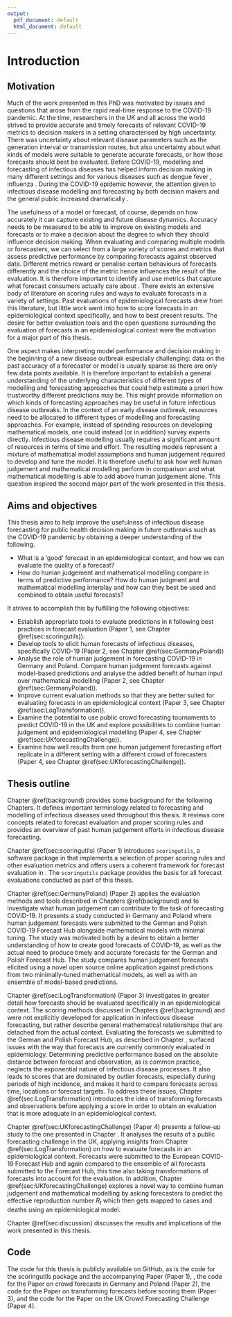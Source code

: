 ```yaml
---
output:
  pdf_document: default
  html_document: default
---
```

# Introduction {#intro}

## Motivation

Much of the work presented in this PhD was motivated by issues and questions that arose from the rapid real-time response to the COVID-19 pandemic. At the time, researchers in the UK and all across the world strived to provide accurate and timely forecasts of relevant COVID-19 metrics to decision makers in a setting characterised by high uncertainty. There was uncertainty about relevant disease parameters such as the generation interval \citep{wallingaHowGenerationIntervals2006} or transmission routes, but also uncertainty about what kinds of models were suitable to generate accurate forecasts, or how those forecasts should best be evaluated. Before COVID-19, modelling and forecasting of infectious diseases has helped inform decision making in many different settings and for various diseases such as dengue fever \citep{johanssonOpenChallengeAdvance2019, yamanaSuperensembleForecastsDengue2016}, influenza \citep{biggerstaffResultsCentersDisease2016, reichCollaborativeMultiyearMultimodel2019, mcgowanCollaborativeEffortsForecast2019}. During the COVID-19 epidemic however, the attention given to infectious disease modelling and forecasting by both decision makers and the general public increased dramatically \citep{funkShorttermForecastsInform2020, cramerEvaluationIndividualEnsemble2022, bracherPreregisteredShorttermForecasting2021, sherrattPredictivePerformanceMultimodel2022}. 

The usefulness of a model or forecast, of course, depends on how accurately it can capture existing and future disease dynamics. Accuracy needs to be measured to be able to improve on existing models and forecasts or to make a decision about the degree to which they should influence decision making. When evaluating and comparing multiple models or forecasters, we can select from a large variety of scores and metrics that assess predictive performance by comparing forecasts against observed data. Different metrics reward or penalise certain behaviours of forecasts differently \citep{gneitingStrictlyProperScoring2007} and the choice of the metric hence influences the result of the evaluation. It is therefore important to identify and use metrics that capture what forecast consumers actually care about \citep{bracherEvaluatingEpidemicForecasts2021, bosseTransformationForecastsEvaluating2023}. There exists an extensive body of literature on scoring rules and ways to evaluate forecasts in a variety of settings. Past evaluations of epidemiological forecasts drew from this literature, but little work went into how to score forecasts in an epidemiological context specifically, and how to best present results. The desire for better evaluation tools and the open questions surrounding the evaluation of forecasts in an epidemiological context were the motivation for a major part of this thesis.

One aspect makes interpreting model performance and decision making in the beginning of a new disease outbreak especially challenging: data on the past accuracy of a forecaster or model is usually sparse as there are only few data points available. It is therefore important to establish a general understanding of the underlying characteristics of different types of modelling and forecasting approaches that could help estimate a priori how trustworthy different predictions may be. This might provide information on which kinds of forecasting approaches may be useful in future infectious disease outbreaks. In the context of an early disease outbreak, resources need to be allocated to different types of modelling and forecasting approaches. For example, instead of spending resources on developing mathematical models, one could instead (or in addition) survey experts directly. Infectious disease modelling usually requires a significant amount of resources in terms of time and effort. The resulting models represent a mixture of mathematical model assumptions and human judgement required to develop and tune the model. It is therefore useful to ask how well human judgement and mathematical modelling perform in comparison and what mathematical modelling is able to add above human judgement alone. This question inspired the second major part of the work presented in this thesis. 

## Aims and objectives

This thesis aims to help improve the usefulness of infectious disease forecasting for public health decision making in future outbreaks such as the COVID-19 pandemic by obtaining a deeper understanding of the following. 

- What is a 'good' forecast in an epidemiological context, and how we can evaluate the quality of a forecast?
- How do human judgement and mathematical modelling compare in terms of predictive performance? How do human judgment and mathematical modelling interplay and how can they best be used and combined to obtain useful forecasts?

It strives to accomplish this by fulfilling the following objectives: 

- Establish appropriate tools to evaluate predictions in `R` following best practices in forecast evaluation (Paper 1, see Chapter \@ref(sec:scoringutils)).
- Develop tools to elicit human forecasts of infectious diseases, specifically COVID-19 (Paper 2, see Chapter \@ref(sec:GermanyPoland))
- Analyse the role of human judgement in forecasting COVID-19 in Germany and Poland. Compare human judgement forecasts against model-based predictions and analyse the added benefit of human input over mathematical modelling (Paper 2, see Chapter \@ref(sec:GermanyPoland)).
- Improve current evaluation methods so that they are better suited for evaluating forecasts in an epidemiological context (Paper 3, see Chapter \@ref(sec:LogTransformation)).
- Examine the potential to use public crowd forecasting tournaments to predict COVID-19 in the UK and explore possibilities to combine human judgement and epidemiological modelling (Paper 4, see Chapter \@ref(sec:UKforecastingChallenge)).
- Examine how well results from one human judgement forecasting effort replicate in a different setting with a different crowd of forecasters (Paper 4, see Chapter \@ref(sec:UKforecastingChallenge)). 

## Thesis outline

Chapter \@ref(background) provides some background for the following Chapters. It defines important terminology related to forecasting and modelling of infectious diseases used throughout this thesis. It reviews core concepts related to forecast evaluation and proper scoring rules and provides an overview of past human judgement efforts in infectious disease forecasting. 

Chapter \@ref(sec:scoringutils) (Paper 1) introduces `scoringutils`, a software package in \textsf{R} that implements a selection of proper scoring rules and other evaluation metrics and offers users a coherent framework for forecast evaluation in \textsf{R}. The `scoringutils` package provides the basis for all forecast evaluations conducted as part of this thesis. 

Chapter \@ref(sec:GermanyPoland) (Paper 2) applies the evaluation methods and tools described in Chapters \@ref(background) and \ref{sec:scoringutils} to investigate what human judgement can contribute to the task of forecasting COVID-19. It presents a study conducted in Germany and Poland where human judgement forecasts were submitted to the German and Polish COVID-19 Forecast Hub alongside mathematical models with minimal tuning. The study was motivated both by a desire to obtain a better understanding of how to create good forecasts of COVID-19, as well as the actual need to produce timely and accurate forecasts for the German and Polish Forecast Hub. The study compares human judgement forecasts elicited using a novel open source online application against predictions from two minimally-tuned mathematical models, as well as with an ensemble of model-based predictions. 

Chapter \@ref(sec:LogTransformation) (Paper 3) investigates in greater detail how forecasts should be evaluated specifically in an epidemiological context. The scoring methods discussed in Chapters \@ref(background) and \ref{sec:scoringutils} were not explicitly developed for application in infectious disease forecasting, but rather describe general mathematical relationships that are detached from the actual context. Evaluating the forecasts we submitted to the German and Polish Forecast Hub, as described in Chapter \ref{sec:GermanyPoland}, surfaced issues with the way that forecasts are currently commonly evaluated in epidemiology. Determining predictive performance based on the absolute distance between forecast and observation, as is common practice, neglects the exponential nature of infectious disease processes. It also leads to scores that are dominated by outlier forecasts, especially during periods of high incidence, and makes it hard to compare forecasts across time, locations or forecast targets. To address these issues, Chapter \@ref(sec:LogTransformation) introduces the idea of transforming forecasts and observations before applying a score in order to obtain an evaluation that is more adequate in an epidemiological context. 

Chapter \@ref(sec:UKforecastingChallenge) (Paper 4) presents a follow-up study to the one presented in Chapter \ref{sec:GermanyPoland}. It analyses the results of a public forecasting challenge in the UK, 
applying insights from Chapter \@ref(sec:LogTransformation) on how to evaluate forecasts in an epidemiological context. Forecasts were submitted to the European COVID-19 Forecast Hub and again compared to the ensemble of all forecasts submitted to the Forecast Hub, this time also taking transformations of forecasts into account for the evaluation. In addition, Chapter \@ref(sec:UKforecastingChallenge) explores a novel way to combine human judgement and mathematical modelling by asking forecasters to predict the effective reproduction number $R_t$ which then gets mapped to cases and deaths using an epidemiological model. 

Chapter \@ref(sec:discussion) discusses the results and implications of the work presented in this thesis. 

## Code

The code for this thesis is publicly available on GitHub\footnote{\url{https://github.com/nikosbosse/phd_thesis}}, as is the code for the scoringutils package and the accompanying Paper (Paper 1)\footnote{\url{https://github.com/epiforecasts/scoringutils}}, , the code for the Paper on crowd forecasts in Germany and Poland (Paper 2)\footnote{\url{https://github.com/epiforecasts/covid.german.forecasts}}, the code for the Paper on transforming forecasts before scoring them (Paper 3)\footnote{\url{https://github.com/epiforecasts/transformation-forecast-evaluation}}, and the code for the Paper on the UK Crowd Forecasting Challenge (Paper 4)\footnote{\url{https://github.com/epiforecasts/uk-crowd-forecasting-challenge}}. 

<!-- ## Additional achievements -->
<!-- - talks -->


<!-- Some text.  -->

<!-- Policy makers have recently started to rely on forecasts to make decisions. Accurate knowledge of the future is immensely valuable in all sorts of areas from farming to economics to public health. With the rise of the novel coronavirus SARS-CoV-2, statistical forecasting has gathered renewed attention. As the virus has spread over the globe, more and more research teams began forecasting the trajectory of the pandemic to help inform public policy. Several countries like the United States, Germany and the United Kingdom have therefore started to aggregate forecasts from different teams. Among these efforts, the US Forecast Hub [@umass-amherstinfluenzaforecastingcenterofexcellenceCovid19forecasthubOrg2020] is the largest and most visible. Its goal is to collect forecasts, to aggregate them, and to make them available to policy makers and the general public in the best possible way. Two questions have been at the centre of these efforts: The first is "how can we best evaluate the performance of a model?" The second is "how can we combine and aggregate different models to get the best possible prediction?". These two questions will be our guiding questions as well throughout this work.  -->
